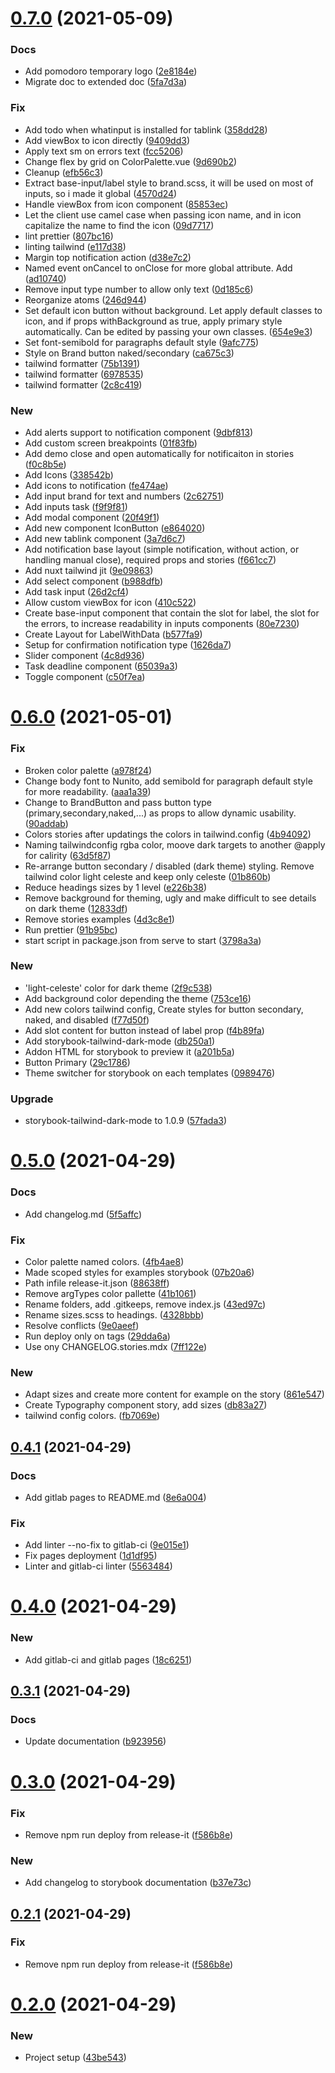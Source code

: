 # [0.7.0](https://gitlab.com/pomodoro-ch/styleguide/compare/0.6.0...0.7.0) (2021-05-09)


### Docs

* Add pomodoro temporary logo ([2e8184e](https://gitlab.com/pomodoro-ch/styleguide/commit/2e8184ead345069453ec26c3b64ffa0c4034a3c2))
* Migrate doc to extended doc ([5fa7d3a](https://gitlab.com/pomodoro-ch/styleguide/commit/5fa7d3a4b8fbfd9f3c7f4204084cd74f8551489f))

### Fix

* Add todo when whatinput is installed for tablink ([358dd28](https://gitlab.com/pomodoro-ch/styleguide/commit/358dd28012067c4acb1f9e2e89c117016633eb5e))
* Add viewBox to icon directly ([9409dd3](https://gitlab.com/pomodoro-ch/styleguide/commit/9409dd39e41b81d8ec30c169570bc9418e475bfc))
* Apply text sm on errors text ([fcc5206](https://gitlab.com/pomodoro-ch/styleguide/commit/fcc52068df193eecdeea72ac6eb3788574e4b2ac))
* Change flex by grid on ColorPalette.vue ([9d690b2](https://gitlab.com/pomodoro-ch/styleguide/commit/9d690b20d31e271a4ae6d30e39da50dac4c8d0a1))
* Cleanup ([efb56c3](https://gitlab.com/pomodoro-ch/styleguide/commit/efb56c346ec98a5ddc3408378a47f55aa2f452ee))
* Extract base-input/label style to brand.scss, it will be used on most of inputs, so i made it global ([4570d24](https://gitlab.com/pomodoro-ch/styleguide/commit/4570d24ce76edcda02b2c77eebdbc5523d3421f5))
* Handle viewBox from icon component ([85853ec](https://gitlab.com/pomodoro-ch/styleguide/commit/85853ec3463580f14a76b1f8bd02e3b3f87d1f6d))
* Let the client use camel case when passing icon name, and in icon capitalize the name to find the icon ([09d7717](https://gitlab.com/pomodoro-ch/styleguide/commit/09d77176db0d7d444df330967fb9490e26035ff7))
* lint prettier ([807bc16](https://gitlab.com/pomodoro-ch/styleguide/commit/807bc166fdc2f73ce08cf423fabf9cc8024f5687))
* linting tailwind ([e117d38](https://gitlab.com/pomodoro-ch/styleguide/commit/e117d3888e7a25b5e2323fb6d066997b18947c97))
* Margin top notification action ([d38e7c2](https://gitlab.com/pomodoro-ch/styleguide/commit/d38e7c245c205930732132c6fb4b92be337d6a51))
* Named event onCancel to onClose for more global attribute. Add ([ad10740](https://gitlab.com/pomodoro-ch/styleguide/commit/ad10740f725555ad445192b0186fe356e6886cc6))
* Remove input type number to allow only text ([0d185c6](https://gitlab.com/pomodoro-ch/styleguide/commit/0d185c68be44f644c74825695de03135e8675005))
* Reorganize atoms ([246d944](https://gitlab.com/pomodoro-ch/styleguide/commit/246d94450f48d2c2781b7fb79dc5189c4e94fd8b))
* Set default icon button without background. Let apply default classes to icon, and if props withBackground as true, apply primary style automatically. Can be edited by passing your own classes. ([654e9e3](https://gitlab.com/pomodoro-ch/styleguide/commit/654e9e39a692dd00318ded3bea2f52cbea136b2b))
* Set font-semibold for paragraphs default style ([9afc775](https://gitlab.com/pomodoro-ch/styleguide/commit/9afc77554ae7caa5548e539e68b0b679f58bf976))
* Style on Brand button naked/secondary ([ca675c3](https://gitlab.com/pomodoro-ch/styleguide/commit/ca675c3ce31bc2f5421cfa9e004b959a2cd4d1c0))
* tailwind formatter ([75b1391](https://gitlab.com/pomodoro-ch/styleguide/commit/75b1391082b1ef1490f74e1291ab034a3e410a02))
* tailwind formatter ([6978535](https://gitlab.com/pomodoro-ch/styleguide/commit/6978535afb8b816239c4db4f83e383b41ec0c776))
* tailwind formatter ([2c8c419](https://gitlab.com/pomodoro-ch/styleguide/commit/2c8c4199757e4fdee651ff4fd72676ff3fa4d668))

### New

* Add alerts support to notification component ([9dbf813](https://gitlab.com/pomodoro-ch/styleguide/commit/9dbf813f8255d2be0bc4b6df98c0c573b9692082))
* Add custom screen breakpoints ([01f83fb](https://gitlab.com/pomodoro-ch/styleguide/commit/01f83fb9a3eee7dfc04d7a73bbfd274ac6b86838))
* Add demo close and open automatically for notificaiton in stories ([f0c8b5e](https://gitlab.com/pomodoro-ch/styleguide/commit/f0c8b5e99bdaab6d658020564e746bd89c516585))
* Add Icons ([338542b](https://gitlab.com/pomodoro-ch/styleguide/commit/338542be1de75e89d60c96ce9f77197a44ad614f))
* Add icons to notification ([fe474ae](https://gitlab.com/pomodoro-ch/styleguide/commit/fe474aeee8ad42aebccb69925214b8473354b3ed))
* Add input brand for text and numbers ([2c62751](https://gitlab.com/pomodoro-ch/styleguide/commit/2c6275161e809d0e99838072f84883a462287e5c))
* Add inputs task ([f9f9f81](https://gitlab.com/pomodoro-ch/styleguide/commit/f9f9f812432c622d0d0e432bd8d0a7843c2c9ee2))
* Add modal component ([20f49f1](https://gitlab.com/pomodoro-ch/styleguide/commit/20f49f15c2dc769ca587ca4d7e3eb7e0c83b69e6))
* Add new component IconButton ([e864020](https://gitlab.com/pomodoro-ch/styleguide/commit/e864020057bfba1403088da562f3c665a3d259c0))
* Add new tablink component ([3a7d6c7](https://gitlab.com/pomodoro-ch/styleguide/commit/3a7d6c7cf41081d95b010c5c550f2336a9ad6890))
* Add notification base layout (simple notification, without action, or handling manual close), required props and stories ([f661cc7](https://gitlab.com/pomodoro-ch/styleguide/commit/f661cc79c856f3d5e89eff6d3885dd0106f98f98))
* Add nuxt tailwind jit ([9e09863](https://gitlab.com/pomodoro-ch/styleguide/commit/9e098638a0ec0d6c53353d76a3e9cf5b2f912efc))
* Add select component ([b988dfb](https://gitlab.com/pomodoro-ch/styleguide/commit/b988dfbd0cc5ceb4a0bf168ba51491e29eddba67))
* Add task input ([26d2cf4](https://gitlab.com/pomodoro-ch/styleguide/commit/26d2cf4445755dcfdcc2e3a91645cd82c3949796))
* Allow custom viewBox for icon ([410c522](https://gitlab.com/pomodoro-ch/styleguide/commit/410c5221363c43236a97d4b491fe67e0e16dc723))
* Create base-input component that contain the slot for label, the slot for the errors, to increase readability in inputs components ([80e7230](https://gitlab.com/pomodoro-ch/styleguide/commit/80e72303f6ea28a6ba80afa7f3d39e3fff96a457))
* Create Layout for LabelWithData ([b577fa9](https://gitlab.com/pomodoro-ch/styleguide/commit/b577fa9d85ac3f9e58320bb74179758abdd28dcb))
* Setup for confirmation notification type ([1626da7](https://gitlab.com/pomodoro-ch/styleguide/commit/1626da71f985227a4c70ef7cc5035b9a84183e35))
* Slider component ([4c8d936](https://gitlab.com/pomodoro-ch/styleguide/commit/4c8d936cf6920c1ca327cea71b03b3b858226cfc))
* Task deadline component ([65039a3](https://gitlab.com/pomodoro-ch/styleguide/commit/65039a382c552ab7112bb6ab392c00c197a4925e))
* Toggle component ([c50f7ea](https://gitlab.com/pomodoro-ch/styleguide/commit/c50f7eab73f55501a010bd4866bb57057cd9aedf))

# [0.6.0](https://gitlab.com/pomodoro-ch/styleguide/compare/0.5.0...0.6.0) (2021-05-01)


### Fix

* Broken color palette ([a978f24](https://gitlab.com/pomodoro-ch/styleguide/commit/a978f24de40436f93fdfe013564561db9ea73c2e))
* Change body font to Nunito, add semibold for paragraph default style for more readability. ([aaa1a39](https://gitlab.com/pomodoro-ch/styleguide/commit/aaa1a39ff3228fafb7ac4df41b9ceb5ebda37359))
* Change to BrandButton and pass button type (primary,secondary,naked,...) as props to allow dynamic usability. ([90addab](https://gitlab.com/pomodoro-ch/styleguide/commit/90addabdc87965790a4285b73149f4772f58dca6))
* Colors stories after updatings the colors in tailwind.config ([4b94092](https://gitlab.com/pomodoro-ch/styleguide/commit/4b9409235b172b79e5890c1c1bba1f766ca7d94c))
* Naming tailwindconfig rgba color, moove dark targets to another @apply for calirity ([63d5f87](https://gitlab.com/pomodoro-ch/styleguide/commit/63d5f87d430a558418960ac4eab36772708af6fb))
* Re-arrange button secondary / disabled (dark theme) styling. Remove tailwind color light celeste and keep only celeste ([01b860b](https://gitlab.com/pomodoro-ch/styleguide/commit/01b860badfb3a486bc949de5b36d9c18d18abf4b))
* Reduce headings sizes by 1 level ([e226b38](https://gitlab.com/pomodoro-ch/styleguide/commit/e226b38c74a22227b085d6744c6e778a5383ef51))
* Remove background for theming, ugly and make difficult to see details on dark theme ([12833df](https://gitlab.com/pomodoro-ch/styleguide/commit/12833dfffd66264b16277f6b982a2084251236c1))
* Remove stories examples ([4d3c8e1](https://gitlab.com/pomodoro-ch/styleguide/commit/4d3c8e18f339245d8182789d5e9e6ea82b2a77cb))
* Run prettier ([91b95bc](https://gitlab.com/pomodoro-ch/styleguide/commit/91b95bc46efc960fe7e1bef062c1961f91abfc97))
* start script in package.json from serve to start ([3798a3a](https://gitlab.com/pomodoro-ch/styleguide/commit/3798a3a89fd9607427a3206e35745eed7c04c920))

### New

* 'light-celeste' color for dark theme ([2f9c538](https://gitlab.com/pomodoro-ch/styleguide/commit/2f9c538c9806d061df555970e29e08d0548477da))
* Add background color depending the theme ([753ce16](https://gitlab.com/pomodoro-ch/styleguide/commit/753ce16086f2309123e607a8425c41517058ee8a))
* Add new colors tailwind config, Create styles for button secondary, naked, and disabled ([f77d50f](https://gitlab.com/pomodoro-ch/styleguide/commit/f77d50f10304da7112d76f345941ce170591b7b8))
* Add slot content for button instead of label prop ([f4b89fa](https://gitlab.com/pomodoro-ch/styleguide/commit/f4b89fa2d16b8fa09a55eab1e69fec928b6284ab))
* Add storybook-tailwind-dark-mode ([db250a1](https://gitlab.com/pomodoro-ch/styleguide/commit/db250a1ec950a121ca1e1deebd529d4926720d2b))
* Addon HTML for storybook to preview it ([a201b5a](https://gitlab.com/pomodoro-ch/styleguide/commit/a201b5a70207283be3d2ca2c627bda3540b34022))
* Button Primary ([29c1786](https://gitlab.com/pomodoro-ch/styleguide/commit/29c1786dc8ecb4db53ed18ed7e392e5e854fb493))
* Theme switcher for storybook on each templates ([0989476](https://gitlab.com/pomodoro-ch/styleguide/commit/098947682d745d85453f3ecc4055da4f92bde8e4))

### Upgrade

* storybook-tailwind-dark-mode to 1.0.9 ([57fada3](https://gitlab.com/pomodoro-ch/styleguide/commit/57fada30e202352064c5c75b062ca024f3f2e900))

# [0.5.0](https://gitlab.com/pomodoro-ch/styleguide/compare/0.4.1...0.5.0) (2021-04-29)

### Docs

- Add changelog.md ([5f5affc](https://gitlab.com/pomodoro-ch/styleguide/commit/5f5affce022cac89b2c65de30189c5f97e88e16a))

### Fix

- Color palette named colors. ([4fb4ae8](https://gitlab.com/pomodoro-ch/styleguide/commit/4fb4ae8eace7d016c21663c6c39a829c17daeb81))
- Made scoped styles for examples storybook ([07b20a6](https://gitlab.com/pomodoro-ch/styleguide/commit/07b20a672f646ed31e334c1d122b68530d4c7cb3))
- Path infile release-it.json ([88638ff](https://gitlab.com/pomodoro-ch/styleguide/commit/88638ff5f4a2281319790a59fa79d0f6aaa0d3ef))
- Remove argTypes color pallette ([41b1061](https://gitlab.com/pomodoro-ch/styleguide/commit/41b1061da5486b4d5aa21462229d662c40e5d5ba))
- Rename folders, add .gitkeeps, remove index.js ([43ed97c](https://gitlab.com/pomodoro-ch/styleguide/commit/43ed97cbe39b67801c7a10fa71655537a6cb760a))
- Rename sizes.scss to headings. ([4328bbb](https://gitlab.com/pomodoro-ch/styleguide/commit/4328bbbdc3715a5b1b4450e9353e774d4326d993))
- Resolve conflicts ([9e0aeef](https://gitlab.com/pomodoro-ch/styleguide/commit/9e0aeefee280f02e4b8ce8a9aa359b962c307a82))
- Run deploy only on tags ([29dda6a](https://gitlab.com/pomodoro-ch/styleguide/commit/29dda6a0c5c1cf2138f424246f40a321bf079641))
- Use ony CHANGELOG.stories.mdx ([7ff122e](https://gitlab.com/pomodoro-ch/styleguide/commit/7ff122eeb61a283994482c3aa3abe58888d73925))

### New

- Adapt sizes and create more content for example on the story ([861e547](https://gitlab.com/pomodoro-ch/styleguide/commit/861e5470202498106a837b688f87b557a3410c32))
- Create Typography component story, add sizes ([db83a27](https://gitlab.com/pomodoro-ch/styleguide/commit/db83a2795a1ec2d4a7c756a8d81a8454d209d049))
- tailwind config colors. ([fb7069e](https://gitlab.com/pomodoro-ch/styleguide/commit/fb7069ef6dc0489f55f9b2bb1512997d7eaf8de0))

## [0.4.1](https://gitlab.com/pomodoro-ch/styleguide/compare/0.4.0...0.4.1) (2021-04-29)

### Docs

- Add gitlab pages to README.md ([8e6a004](https://gitlab.com/pomodoro-ch/styleguide/commit/8e6a0040e658d7761b56e5570b178221b74c23bc))

### Fix

- Add linter --no-fix to gitlab-ci ([9e015e1](https://gitlab.com/pomodoro-ch/styleguide/commit/9e015e158db3ae5f186013b5ca0b1f651c818a71))
- Fix pages deployment ([1d1df95](https://gitlab.com/pomodoro-ch/styleguide/commit/1d1df9590d4b8b2181d7aeb74af5920e9424689d))
- Linter and gitlab-ci linter ([5563484](https://gitlab.com/pomodoro-ch/styleguide/commit/5563484911c8ec2d9c27a9671e022d7447743d8a))

# [0.4.0](https://gitlab.com/pomodoro-ch/styleguide/compare/0.3.1...0.4.0) (2021-04-29)

### New

- Add gitlab-ci and gitlab pages ([18c6251](https://gitlab.com/pomodoro-ch/styleguide/commit/18c62511eead504f4633e74a4791bbdc4eb428e8))

## [0.3.1](https://gitlab.com/pomodoro-ch/styleguide/compare/0.3.0...0.3.1) (2021-04-29)

### Docs

- Update documentation ([b923956](https://gitlab.com/pomodoro-ch/styleguide/commit/b923956ee823ec1b732b32361b966c00348fd9d0))

# [0.3.0](https://gitlab.com/pomodoro-ch/styleguide/compare/0.2.0...0.3.0) (2021-04-29)

### Fix

- Remove npm run deploy from release-it ([f586b8e](https://gitlab.com/pomodoro-ch/styleguide/commit/f586b8e6031bbf62977b3d5f5eddd5036acb4fce))

### New

- Add changelog to storybook documentation ([b37e73c](https://gitlab.com/pomodoro-ch/styleguide/commit/b37e73cd110fa0f296f25045cacb2e7759bad218))

## [0.2.1](https://gitlab.com/pomodoro-ch/styleguide/compare/0.2.0...0.2.1) (2021-04-29)

### Fix

- Remove npm run deploy from release-it ([f586b8e](https://gitlab.com/pomodoro-ch/styleguide/commit/f586b8e6031bbf62977b3d5f5eddd5036acb4fce))

# [0.2.0](https://gitlab.com/pomodoro-ch/styleguide/compare/0.2.0...0.2.1) (2021-04-29)

### New

- Project setup ([43be543](https://gitlab.com/pomodoro-ch/styleguide/commit/43be543cf7b6a00fc13ce8d278cfa5b18a729254))

<Meta title="Documentation/Changelog" />
